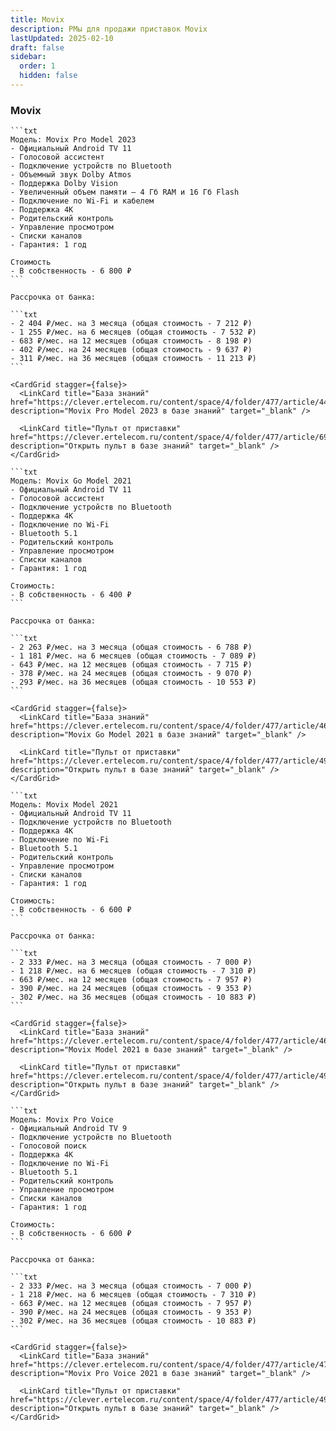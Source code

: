 ```yaml
---
title: Movix
description: РМы для продажи приставок Movix
lastUpdated: 2025-02-10
draft: false
sidebar:
  order: 1
  hidden: false
---
```



<CardGrid stagger={false}>
  <LinkCard title="Города с рассрочкой" href="https://clever.ertelecom.ru/content/space/4/folder/635/article/13578/page/0" description="Список городов с доступной рассрочкой в базе знаний" target="_blank" />

  <LinkCard title="Оформление рассрочки" href="https://clever.ertelecom.ru/content/space/4/folder/635/article/13578/page/8" description="Инструкция по оформлению рассрочки в базе знаний" target="_blank" />
</CardGrid>

<LinkCard title="Все приставки" href="https://clever.ertelecom.ru/content/space/4/article/8943" description="Открыть список приставок в базе знаний" target="_blank" />

### Movix

<Tabs>
  <TabItem label="Pro Model 2023">

    ```txt
    Модель: Movix Pro Model 2023
    - Официальный Android TV 11
    - Голосовой ассистент
    - Подключение устройств по Bluetooth
    - Объемный звук Dolby Atmos
    - Поддержка Dolby Vision
    - Увеличенный объем памяти – 4 Гб RAM и 16 Гб Flash
    - Подключение по Wi-Fi и кабелем
    - Поддержка 4К
    - Родительский контроль
    - Управление просмотром
    - Списки каналов
    - Гарантия: 1 год

    Стоимость
    - В собственность - 6 800 ₽
    ```

    Рассрочка от банка:

    ```txt
    - 2 404 ₽/мес. на 3 месяца (общая стоимость - 7 212 ₽)
    - 1 255 ₽/мес. на 6 месяцев (общая стоимость - 7 532 ₽)
    - 683 ₽/мес. на 12 месяцев (общая стоимость - 8 198 ₽)
    - 402 ₽/мес. на 24 месяцев (общая стоимость - 9 637 ₽)
    - 311 ₽/мес. на 36 месяцев (общая стоимость - 11 213 ₽)
    ```

    <CardGrid stagger={false}>
      <LinkCard title="База знаний" href="https://clever.ertelecom.ru/content/space/4/folder/477/article/4424" description="Movix Pro Model 2023 в базе знаний" target="_blank" />

      <LinkCard title="Пульт от приставки" href="https://clever.ertelecom.ru/content/space/4/folder/477/article/6947" description="Открыть пульт в базе знаний" target="_blank" />
    </CardGrid>
  </TabItem>

  <TabItem label="Go Model 2021">

    ```txt
    Модель: Movix Go Model 2021
    - Официальный Android TV 11
    - Голосовой ассистент
    - Подключение устройств по Bluetooth
    - Поддержка 4К
    - Подключение по Wi-Fi
    - Bluetooth 5.1
    - Родительский контроль
    - Управление просмотром
    - Списки каналов
    - Гарантия: 1 год

    Стоимость:
    - В собственность - 6 400 ₽
    ```

    Рассрочка от банка:

    ```txt
    - 2 263 ₽/мес. на 3 месяца (общая стоимость - 6 788 ₽)
    - 1 181 ₽/мес. на 6 месяцев (общая стоимость - 7 089 ₽)
    - 643 ₽/мес. на 12 месяцев (общая стоимость - 7 715 ₽)
    - 378 ₽/мес. на 24 месяцев (общая стоимость - 9 070 ₽)
    - 293 ₽/мес. на 36 месяцев (общая стоимость - 10 553 ₽)
    ```

    <CardGrid stagger={false}>
      <LinkCard title="База знаний" href="https://clever.ertelecom.ru/content/space/4/folder/477/article/4621" description="Movix Go Model 2021 в базе знаний" target="_blank" />

      <LinkCard title="Пульт от приставки" href="https://clever.ertelecom.ru/content/space/4/folder/477/article/4951" description="Открыть пульт в базе знаний" target="_blank" />
    </CardGrid>
  </TabItem>

  <TabItem label="Model 2021">

    ```txt
    Модель: Movix Model 2021
    - Официальный Android TV 11
    - Подключение устройств по Bluetooth
    - Поддержка 4К
    - Подключение по Wi-Fi
    - Bluetooth 5.1
    - Родительский контроль
    - Управление просмотром
    - Списки каналов
    - Гарантия: 1 год

    Стоимость:
    - В собственность - 6 600 ₽
    ```

    Рассрочка от банка:

    ```txt
    - 2 333 ₽/мес. на 3 месяца (общая стоимость - 7 000 ₽)
    - 1 218 ₽/мес. на 6 месяцев (общая стоимость - 7 310 ₽)
    - 663 ₽/мес. на 12 месяцев (общая стоимость - 7 957 ₽)
    - 390 ₽/мес. на 24 месяцев (общая стоимость - 9 353 ₽)
    - 302 ₽/мес. на 36 месяцев (общая стоимость - 10 883 ₽)
    ```

    <CardGrid stagger={false}>
      <LinkCard title="База знаний" href="https://clever.ertelecom.ru/content/space/4/folder/477/article/4655" description="Movix Model 2021 в базе знаний" target="_blank" />

      <LinkCard title="Пульт от приставки" href="https://clever.ertelecom.ru/content/space/4/folder/477/article/4951" description="Открыть пульт в базе знаний" target="_blank" />
    </CardGrid>
  </TabItem>

  <TabItem label="Pro Voice">

    ```txt
    Модель: Movix Pro Voice
    - Официальный Android TV 9
    - Подключение устройств по Bluetooth
    - Голосовой поиск
    - Поддержка 4К
    - Подключение по Wi-Fi
    - Bluetooth 5.1
    - Родительский контроль
    - Управление просмотром
    - Списки каналов
    - Гарантия: 1 год

    Стоимость:
    - В собственность - 6 600 ₽
    ```

    Рассрочка от банка:

    ```txt
    - 2 333 ₽/мес. на 3 месяца (общая стоимость - 7 000 ₽)
    - 1 218 ₽/мес. на 6 месяцев (общая стоимость - 7 310 ₽)
    - 663 ₽/мес. на 12 месяцев (общая стоимость - 7 957 ₽)
    - 390 ₽/мес. на 24 месяцев (общая стоимость - 9 353 ₽)
    - 302 ₽/мес. на 36 месяцев (общая стоимость - 10 883 ₽)
    ```

    <CardGrid stagger={false}>
      <LinkCard title="База знаний" href="https://clever.ertelecom.ru/content/space/4/folder/477/article/4717" description="Movix Pro Voice 2021 в базе знаний" target="_blank" />

      <LinkCard title="Пульт от приставки" href="https://clever.ertelecom.ru/content/space/4/folder/477/article/4964" description="Открыть пульт в базе знаний" target="_blank" />
    </CardGrid>
  </TabItem>
</Tabs>
